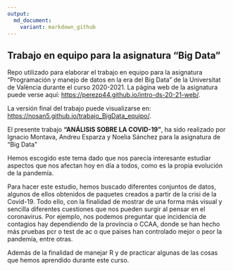 ---
output: 
  md_document:
    variant: markdown_github
---

## Trabajo en equipo para la asignatura "Big Data"

Repo utilizado para elaborar el trabajo en equipo para la asignatura "Programación y manejo de datos en la era del Big Data" de la Universitat de València durante el curso 2020-2021. La página web de la asignatura puede verse aquí: <https://perezp44.github.io/intro-ds-20-21-web/>.


La versión final del trabajo puede visualizarse en: <https://nosan5.github.io/trabajo_BigData_equipo/>. 


El presente trabajo **"ANÁLISIS SOBRE LA COVID-19"**, ha sido realizado por Ignacio Montava, Andreu Esparza y Noelia Sánchez para la asignatura de "Big Data"

Hemos escogido este tema dado que nos parecía interesante estudiar aspectos que nos afectan hoy en día a todos, como es la propia evolución de la pandemía.

Para hacer este estudio, hemos buscado diferentes conjuntos de datos, algunos de ellos obtenidos de paquetes creados a partir de la crisi de la Covid-19. Todo ello, con la finalidad de mostrar de una forma más visual y sencilla diferentes cuestiones que nos pueden surgir al pensar en el coronavirus. Por ejemplo, nos podemos preguntar que incidencia de contagios hay dependiendo de la província o CCAA, donde se han hecho más pruebas pcr o test de ac o que paises han controlado mejor o peor la pandemía, entre otras.

Además de la finalidad de manejar R y de practicar algunas de las cosas que hemos aprendido durante este curso.


